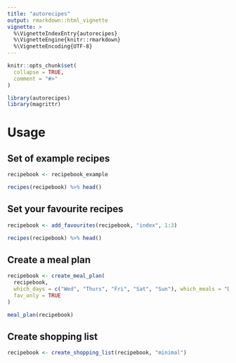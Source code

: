 ```yaml
---
title: "autorecipes"
output: rmarkdown::html_vignette
vignette: >
  %\VignetteIndexEntry{autorecipes}
  %\VignetteEngine{knitr::rmarkdown}
  %\VignetteEncoding{UTF-8}
---
```


```r
knitr::opts_chunk$set(
  collapse = TRUE,
  comment = "#>"
)
```

```r
library(autorecipes)
library(magrittr)
```

# Usage

## Set of example recipes

```r

recipebook <- recipebook_example

recipes(recipebook) %>% head()
```

## Set your favourite recipes

```r

recipebook <- add_favourites(recipebook, "index", 1:3)

recipes(recipebook) %>% head()
```

## Create a meal plan

```r

recipebook <- create_meal_plan(
  recipebook,
  which_days = c("Wed", "Thurs", "Fri", "Sat", "Sun"), which_meals = "Dinner",
  fav_only = TRUE
)

meal_plan(recipebook)
```

## Create shopping list

```r

recipebook <- create_shopping_list(recipebook, "minimal")
```
